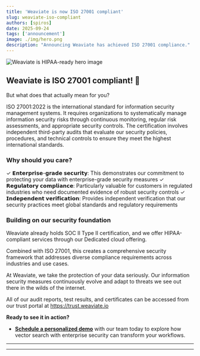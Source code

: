 ```yaml
---
title: 'Weaviate is now ISO 27001 compliant'
slug: weaviate-iso-compliant
authors: [spiros]
date: 2025-09-24
tags: ['announcement']
image: ./img/hero.png
description: "Announcing Weaviate has achieved ISO 27001 compliance."
---
```



![Weaviate is HIPAA-ready hero image](./img/hero.png)

## Weaviate is ISO 27001 compliant! 🎉
But what does that actually mean for you?

ISO 27001:2022 is the international standard for information security management systems. It requires organizations to systematically manage information security risks through continuous monitoring, regular risk assessments, and appropriate security controls.
The certification involves independent third-party audits that evaluate our security policies, procedures, and technical controls to ensure they meet the highest international standards.


### Why should you care?

✓ 𝗘𝗻𝘁𝗲𝗿𝗽𝗿𝗶𝘀𝗲-𝗴𝗿𝗮𝗱𝗲 𝘀𝗲𝗰𝘂𝗿𝗶𝘁𝘆: This demonstrates our commitment to protecting your data with enterprise-grade security measures
✓ 𝗥𝗲𝗴𝘂𝗹𝗮𝘁𝗼𝗿𝘆 𝗰𝗼𝗺𝗽𝗹𝗶𝗮𝗻𝗰𝗲: Particularly valuable for customers in regulated industries who need documented evidence of robust security controls
✓ 𝗜𝗻𝗱𝗲𝗽𝗲𝗻𝗱𝗲𝗻𝘁 𝘃𝗲𝗿𝗶𝗳𝗶𝗰𝗮𝘁𝗶𝗼𝗻: Provides independent verification that our security practices meet global standards and regulatory requirements

### Building on our security foundation

Weaviate already holds SOC II Type II certification, and we offer HIPAA-compliant services through our Dedicated cloud offering.

Combined with ISO 27001, this creates a comprehensive security framework that addresses diverse compliance requirements across industries and use cases.

At Weaviate, we take the protection of your data seriously. Our information security measures continuously evolve and adapt to threats we see out there in the wilds of the internet.

All of our audit reports, test results, and certificates can be accessed from our trust portal at https://trust.weaviate.io


**Ready to see it in action?**

* [**Schedule a personalized demo**](mailto:sales@weaviate.io) with our team today to explore how vector search with enterprise security can transform your workflows.
---

<SecurityFAQ faqType="HIPAA" />

---


<WhatsNext />
